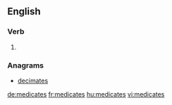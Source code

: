 ==English==

===Verb===
{{head|en}}

# {{en-third-person singular of|medicate}}

===Anagrams===
* [[decimates#English|decimates]]

[[de:medicates]]
[[fr:medicates]]
[[hu:medicates]]
[[vi:medicates]]